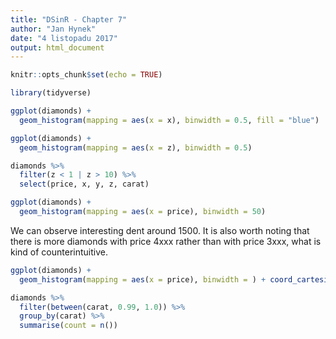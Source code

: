 ```yaml
---
title: "DSinR - Chapter 7"
author: "Jan Hynek"
date: "4 listopadu 2017"
output: html_document
---
```


```r
knitr::opts_chunk$set(echo = TRUE)
```
```r
library(tidyverse)
```

```r
ggplot(diamonds) +
  geom_histogram(mapping = aes(x = x), binwidth = 0.5, fill = "blue")
```
```r
ggplot(diamonds) +
  geom_histogram(mapping = aes(x = z), binwidth = 0.5)

```

```r
diamonds %>%
  filter(z < 1 | z > 10) %>%
  select(price, x, y, z, carat)
```

```r
ggplot(diamonds) + 
  geom_histogram(mapping = aes(x = price), binwidth = 50)
```
We can observe interesting dent around 1500. It is also worth noting that there is more diamonds with price 4xxx rather than with price 3xxx, what is kind of counterintuitive.
```r
ggplot(diamonds) + 
  geom_histogram(mapping = aes(x = price), binwidth = ) + coord_cartesian(xlim = c(1000, 2000))
```
```r
diamonds %>%
  filter(between(carat, 0.99, 1.0)) %>%
  group_by(carat) %>%
  summarise(count = n())
```
```r

```



